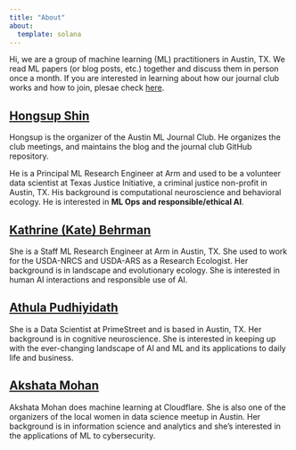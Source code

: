 ```yaml
---
title: "About"
about:
  template: solana
---
```


Hi, we are a group of machine learning (ML) practitioners in Austin, TX. We read ML papers (or blog posts, etc.) together and discuss them in person once a month. If you are interested in learning about how our journal club works and how to join, plesae check [here](https://austinmljournalclub.github.io/readme.html).

## [Hongsup Shin](https://www.linkedin.com/in/hongsupshin/)
Hongsup is the organizer of the Austin ML Journal Club. He organizes the club meetings, and maintains the blog and the journal club GitHub repository. 

He is a Principal ML Research Engineer at Arm and used to be a volunteer data scientist at Texas Justice Initiative, a criminal justice non-profit in Austin, TX. His background is computational neuroscience and behavioral ecology. He is interested in **ML Ops and responsible/ethical AI**.

## [Kathrine (Kate) Behrman](https://www.linkedin.com/in/kate-behrman/)
She is a Staff ML Research Engineer at Arm in Austin, TX. She used to work for the USDA-NRCS and USDA-ARS as a Research Ecologist. Her background is in landscape and evolutionary ecology. She is interested in human AI interactions and responsible use of AI.

## [Athula Pudhiyidath](https://www.linkedin.com/in/athula-pudhiyidath)
She is a Data Scientist at PrimeStreet and is based in Austin, TX. Her background is in cognitive neuroscience. She is interested in keeping up with the ever-changing landscape of AI and ML and its applications to daily life and business.

## [Akshata Mohan](https://www.linkedin.com/in/akshata-mohan)
Akshata Mohan does machine learning at Cloudflare. She is also one of the organizers of the local women in data science meetup in Austin. Her background is in information science and analytics and she’s interested in the applications of ML to cybersecurity.